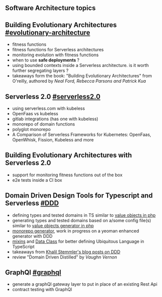 Software Architecture topics
---

## Building Evolutionary Architectures [#evolutionary-architecture](/tags/evolutionary-architecture)

- fitness functions
- fitness functions for Serverless architectures
- monitoring evolution with fitness functions
- when to use **safe deployments** ?
- using bounded contexts inside a Serverless architecture. is it worth further segregating layers ? 
- takeaways form the book: "Building Evolutionary Architectures" from O'reilly, authored by *Neal Ford, Rebecca Parsons and Patrick Kua*

## Serverless 2.0 [#serverless2.0](/tags/serverless2.0)

- using serverless.com with kubeless
- OpenFaas vs kubeless
- gitlab integrations (has one with kubeless)
- monorepo of domain functions
- polyglot monorepo
- A Comparison of Serverless Frameworks for Kubernetes: OpenFaas, OpenWhisk, Fission, Kubeless and more

## Building Evolutionary Architectures with Serverless 2.0

- support for monitoring fitness functions out of the box
- e2e tests inside a CI box

## Domain Driven Design Tools for Typescript and Serverless [#DDD](/tags/DDD)

- defining types and tested domains in TS similar to [value objects in php](https://github.com/funeralzone/valueobjects)
- generating types and tested domains based on a/some config file(s) similar to [value objects generator in php](https://github.com/funeralzone/valueobject-generator)
- [monorepo generator](https://github.com/decebal/generator-mono-serverless), work in progress on a yeoman enhanced generator with DDD
- [mixins](https://www.bryntum.com/blog/the-mixin-pattern-in-typescript-all-you-need-to-know/) and [Data Class](https://github.com/alexeyraspopov/dataclass/blob/master/README.md) for better defining Ubiquitous Language in TypeScript
- takeaways from [Khalil Stemmler's blog posts on DDD](https://khalilstemmler.com/articles/tags/ddd/)
- review "Domain Driven Distilled" by *Vaughn Vernon*

## GraphQl [#graphql](/tags/graphql)

- generate a graphQl gateway layer to put in place of an existing Rest Api
- contract testing with GraphQl
